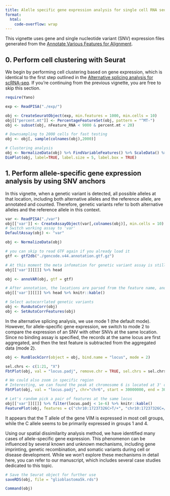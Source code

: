 ```yaml
---
title: Alelle specific gene expression analysis for single cell RNA sequencing
format:
  html:
    code-overflow: wrap
---
```

This vignette uses gene and single nucleotide variant (SNV) expression files generated from the [Annotate Various Features for Alignment](anno.Rmd).


## 0. Perform cell clustering with Seurat

We begin by performing cell clustering based on gene expression, which is identical to the first step outlined in the [Alternative splicing analysis for scRNA-seq](Yano_AS.Rmd). If you're continuing from the previous vignette, you are free to skip this section.

```r
require(Yano)

exp <- ReadPISA("./exp/")

obj <- CreateSeuratObject(exp, min.features = 1000, min.cells = 10)
obj[["percent.mt"]] <- PercentageFeatureSet(obj, pattern = "^MT-")
obj <- subset(obj, nFeature_RNA < 9000 & percent.mt < 20)

# Downsampling to 2000 cells for fast testing
obj <- obj[, sample(colnames(obj),2000)]

# Clustering analysis
obj <- NormalizeData(obj) %>% FindVariableFeatures() %>% ScaleData() %>%  RunPCA(verbose=FALSE) %>% FindNeighbors(dims = 1:10, verbose=FALSE) %>% FindClusters(resolution = 0.1, verbose=FALSE) %>% RunUMAP(dims=1:10, verbose=FALSE)
DimPlot(obj, label=TRUE, label.size = 5, label.box = TRUE)
```
## 1. Perform allele-specific gene expression analysis by using SNV anchors

In this vignette, when a genetic variant is detected, all possible alleles at that location, including both alternative alleles and the reference allele, are annotated and counted. Therefore, genetic variants refer to both alternative alleles and the reference allele in this context.
```r
var <- ReadPISA("./var")
obj[['var']] <- CreateAssayObject(var[,colnames(obj)], min.cells = 10)
# Switch working assay to 'var'
DefaultAssay(obj) <- "var"

obj <- NormalizeData(obj)

# you can skip to read GTF again if you already load it
gtf <- gtf2db("./gencode.v44.annotation.gtf.gz")

# At this moment the meta infomation for genetic variant assay is still empty
obj[['var']][[]] %>% head

obj <- annoVAR(obj, gtf = gtf)

# After annotation, the locations are parsed from the feature name, and overlapped gene are also annotated.
obj[['var']][[]] %>% head %>% knitr::kable()

# Select autocorrlated genetic variants 
obj <- RunAutoCorr(obj)
obj <- SetAutoCorrFeatures(obj)
```

In the alternative splicing analysis, we use mode 1 (the default mode). However, for allele-specific gene expression, we switch to mode 2 to compare the expression of an SNV with other SNVs at the same location. Since no binding assay is specified, the records at the same locus are first aggregated, and then the test feature is subtracted from the aggregated data (mode 2).

```r
obj <- RunBlockCorr(object = obj, bind.name = "locus", mode = 2)

sel.chrs <- c(1:21, "X")
FbtPlot(obj, val = "locus.padj", remove.chr = TRUE, sel.chrs = sel.chrs)

# We could also zoom in specific region
# Interesting, we can found the peak at chromosome 6 is located at 3' of gene HLA-J
FbtPlot(obj, val = "locus.padj", chr="chr6", start = 30000000, end = 30020000, gtf = gtf)

# Let's random pick a pair of features at the same locus
obj[['var']][[]] %>% filter(locus.padj < 1e-6) %>% knitr::kable()
FeaturePlot(obj, features = c("chr10:17237326C>T/+", "chr10:17237326C=/+", "VIM" ), order=TRUE, pt.size = 1, ncol=3)
```
It appears that the T allele of the gene VIM is expressed in most cell groups, while the C allele seems to be primarily expressed in groups 1 and 4.

Using our spatial dissimilarity analysis method, we have identified many cases of allele-specific gene expression. This phenomenon can be influenced by several known and unknown mechanisms, including gene imprinting, genetic recombination, and somatic variants during cell or disease development. While we won't explore these mechanisms in detail here, you can refer to our manuscript, which includes several case studies dedicated to this topic.



```r
# Save the Seurat object for further use
saveRDS(obj, file = "glioblastoma5k.rds")
```

```r
Command(obj)
```

